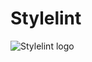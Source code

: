 
<div
  style={{
    display: "flex",
    flexDirection: "row",
    justifyContent: "space-around",
  }}
>
  <h1>Stylelint</h1>
  <div
    style={{
      display: "flex",
      flexDirection: "column",
      justifyContent: "center",
    }}
  >
    <img style={{ width: 200 }} src={stylelintLogoSrc} alt="Stylelint logo" />
  </div>
</div>

